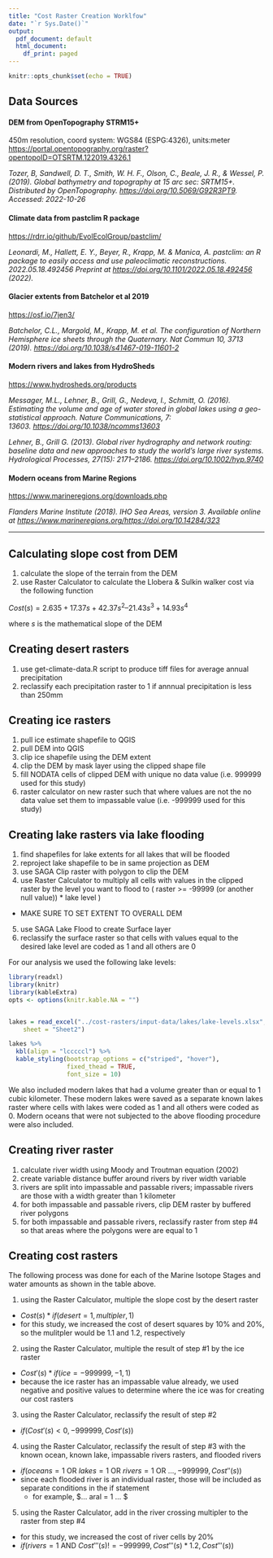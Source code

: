 ```yaml
---
title: "Cost Raster Creation Worklfow"
date: "`r Sys.Date()`"
output:
  pdf_document: default
  html_document:
    df_print: paged
---
```


```r
knitr::opts_chunk$set(echo = TRUE)
```

## Data Sources

#### DEM from OpenTopography STRM15+

450m resolution, coord system: WGS84 (ESPG:4326), units:meter <https://portal.opentopography.org/raster?opentopoID=OTSRTM.122019.4326.1>

*Tozer, B, Sandwell, D. T., Smith, W. H. F., Olson, C., Beale, J. R., & Wessel, P. (2019). Global bathymetry and topography at 15 arc sec: SRTM15+. Distributed by OpenTopography. <https://doi.org/10.5069/G92R3PT9>. Accessed: 2022-10-26*

#### Climate data from pastclim R package

<https://rdrr.io/github/EvolEcolGroup/pastclim/>

*Leonardi, M., Hallett, E. Y., Beyer, R., Krapp, M. & Manica, A. pastclim: an R package to easily access and use paleoclimatic reconstructions. 2022.05.18.492456 Preprint at <https://doi.org/10.1101/2022.05.18.492456> (2022).*

#### Glacier extents from Batchelor et al 2019

<https://osf.io/7jen3/>

*Batchelor, C.L., Margold, M., Krapp, M. et al. The configuration of Northern Hemisphere ice sheets through the Quaternary. Nat Commun 10, 3713 (2019). <https://doi.org/10.1038/s41467-019-11601-2>*

#### Modern rivers and lakes from HydroSheds

<https://www.hydrosheds.org/products>

*Messager, M.L., Lehner, B., Grill, G., Nedeva, I., Schmitt, O. (2016). Estimating the volume and age of water stored in global lakes using a geo-statistical approach. Nature Communications, 7: 13603. <https://doi.org/10.1038/ncomms13603>*

*Lehner, B., Grill G. (2013). Global river hydrography and network routing: baseline data and new approaches to study the world's large river systems. Hydrological Processes, 27(15): 2171--2186. <https://doi.org/10.1002/hyp.9740>*

#### Modern oceans from Marine Regions

<https://www.marineregions.org/downloads.php>

*Flanders Marine Institute (2018). IHO Sea Areas, version 3. Available online at <https://www.marineregions.org/><https://doi.org/10.14284/323>*

***

## Calculating slope cost from DEM
1. calculate the slope of the terrain from the DEM
2. use Raster Calculator to calculate the Llobera & Sulkin walker cost via the following function

$Cost(s) = 2.635­+­17.37s­+­42.37s^{2}­ –­21.43s^{3}­+­14.93s^{4}$

where $s$ is the mathematical slope of the DEM

## Creating desert rasters
1. use get-climate-data.R script to produce tiff files for average annual precipitation
2. reclassify each precipitation raster to 1 if annnual precipitation is less than 250mm

## Creating ice rasters
1. pull ice estimate shapefile to QGIS
2. pull DEM into QGIS
3. clip ice shapefile using the DEM extent
4. clip the DEM by mask layer using the clipped shape file
5. fill NODATA cells of clipped DEM with unique no data value (i.e. 999999 used for this study)
6. raster calculator on new raster such that where values are not the no data value set them to impassable value (i.e. -999999 used for this study)

## Creating lake rasters via lake flooding
1. find shapefiles for lake extents for all lakes that will be flooded
2. reproject lake shapefile to be in same projection as DEM
3. use SAGA Clip raster with polygon to clip the DEM
4. use Raster Calculator to multiply all cells with values in the clipped raster by the level you want to flood to ( raster >= -99999 (or another null value)) * lake level )
  + MAKE SURE TO SET EXTENT TO OVERALL DEM
5. use SAGA Lake Flood to create Surface layer
6. reclassify the surface raster so that cells with values equal to the desired lake level are coded as 1 and all others are 0

For our analysis we used the following lake levels:
```r
library(readxl)
library(knitr)
library(kableExtra)
opts <- options(knitr.kable.NA = "")


lakes = read_excel("../cost-rasters/input-data/lakes/lake-levels.xlsx", 
    sheet = "Sheet2")

lakes %>%
  kbl(align = "lcccccl") %>%
  kable_styling(bootstrap_options = c("striped", "hover"),
                fixed_thead = TRUE,
                font_size = 10)

```

We also included modern lakes that had a volume greater than or equal to 1 cubic kilometer. These modern lakes were saved as a separate known lakes raster where cells with lakes were coded as 1 and all others were coded as 0. Modern oceans that were not subjected to the above flooding procedure were also included. 

## Creating river raster
1. calculate river width using Moody and Troutman equation (2002)
2. create variable distance buffer around rivers by river width variable
3. rivers are split into impassable and passable rivers; impassable rivers are those with a width greater than 1 kilometer
4. for both impassable and passable rivers, clip DEM raster by buffered river polygons
5. for both impassable and passable rivers, reclassify raster from step #4 so that areas where the polygons were are equal to 1


## Creating cost rasters
The following process was done for each of the Marine Isotope Stages and water amounts as shown in the table above.

1. using the Raster Calculator, multiple the slope cost by the desert raster 
  + $Cost(s) * if(desert = 1, multipler, 1)$
  + for this study, we increased the cost of desert squares by 10% and 20%, so the mulitpler would be 1.1 and 1.2, respectively

2. using the Raster Calculator, multiple the result of step #1 by the ice raster
  + $Cost'(s) * if ( ice = -999999, -1, 1)$
  + because the ice raster has an impassable value already, we used negative and positive values to determine where the ice was for creating our cost rasters

3. using the Raster Calculator, reclassify the result of step #2
  + $if( Cost'(s) < 0, -999999, Cost'(s))$
  
4. using the Raster Calculator, reclassify the result of step #3 with the known ocean, known lake, impassable rivers rasters, and flooded rivers
  + $if (oceans = 1 \text{ OR } lakes = 1  \text{ OR } rivers = 1 \text{ OR } ... , -999999, Cost''(s))$
  + since each flooded river is an individual raster, those will be included as separate conditions in the if statement
    + for example, $... \text{ OR } aral = 1 \text{ OR } ... $
  
5. using the Raster Calculator, add in the river crossing multipler to the raster from step #4
  + for this study, we increased the cost of river cells by 20%
  + $if(rivers = 1  \text{ AND } Cost'''(s) != -999999, Cost'''(s) * 1.2, Cost'''(s))$


